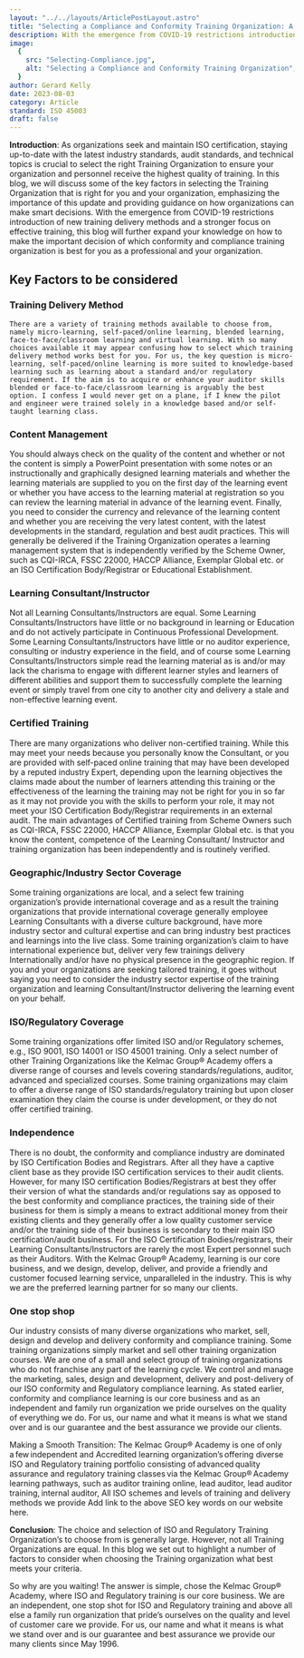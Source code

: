 ```yaml
---
layout: "../../layouts/ArticlePostLayout.astro"
title: "Selecting a Compliance and Conformity Training Organization: A Guide for Conformity and Compliance Professionals and Industry "
description: With the emergence from COVID-19 restrictions introduction of new training delivery methods and a stronger focus on effective training, this blog will further expand your knowledge on how to make the important decision of which conformity and compliance training organization is best for you as a professional and your organization.
image:
  {
    src: "Selecting-Compliance.jpg",
    alt: "Selecting a Compliance and Conformity Training Organization",
  }
author: Gerard Kelly
date: 2023-08-03
category: Article
standard: ISO 45003
draft: false
---
```


**Introduction**: As organizations seek and maintain ISO certification, staying up-to-date with the latest industry standards, audit standards, and technical topics is crucial to select the right Training Organization to ensure your organization and personnel receive the highest quality of training. In this blog, we will discuss some of the key factors in selecting the Training Organization that is right for you and your organization, emphasizing the importance of this update and providing guidance on how organizations can make smart decisions. With the emergence from COVID-19 restrictions introduction of new training delivery methods and a stronger focus on effective training, this blog will further expand your knowledge on how to make the important decision of which conformity and compliance training organization is best for you as a professional and your organization.

## Key Factors to be considered

### Training Delivery Method

    There are a variety of training methods available to choose from, namely micro-learning, self-paced/online learning, blended learning, face-to-face/classroom learning and virtual learning. With so many choices available it may appear confusing how to select which training delivery method works best for you. For us, the key question is micro-learning, self-paced/online learning is more suited to knowledge-based learning such as learning about a standard and/or regulatory requirement. If the aim is to acquire or enhance your auditor skills blended or face-to-face/classroom learning is arguably the best option. I confess I would never get on a plane, if I knew the pilot and engineer were trained solely in a knowledge based and/or self-taught learning class.

### Content Management

You should always check on the quality of the content and whether or not the content is simply a PowerPoint presentation with some notes or an instructionally and graphically designed learning materials and whether the learning materials are supplied to you on the first day of the learning event or whether you have access to the learning material at registration so you can review the learning material in advance of the learning event. Finally, you need to consider the currency and relevance of the learning content and whether you are receiving the very latest content, with the latest developments in the standard, regulation and best audit practices. This will generally be delivered if the Training Organization operates a learning management system that is independently verified by the Scheme Owner, such as CQI-IRCA, FSSC 22000, HACCP Alliance, Exemplar Global etc. or an ISO Certification Body/Registrar or Educational Establishment.

### Learning Consultant/Instructor

Not all Learning Consultants/Instructors are equal. Some Learning Consultants/Instructors have little or no background in learning or Education and do not actively participate in Continuous Professional Development. Some Learning Consultants/Instructors have little or no auditor experience, consulting or industry experience in the field, and of course some Learning Consultants/Instructors simple read the learning material as is and/or may lack the charisma to engage with different learner styles and learners of different abilities and support them to successfully complete the learning event or simply travel from one city to another city and delivery a stale and non-effective learning event.

### Certified Training

There are many organizations who deliver non-certified training. While this may meet your needs because you personally know the Consultant, or you are provided with self-paced online training that may have been developed by a reputed industry Expert, depending upon the learning objectives the claims made about the number of learners attending this training or the effectiveness of the learning the training may not be right for you in so far as it may not provide you with the skills to perform your role, it may not meet your ISO Certification Body/Registrar requirements in an external audit. The main advantages of Certified training from Scheme Owners such as CQI-IRCA, FSSC 22000, HACCP Alliance, Exemplar Global etc. is that you know the content, competence of the Learning Consultant/ Instructor and training organization has been independently and is routinely verified.

### Geographic/Industry Sector Coverage

Some training organizations are local, and a select few training organization’s provide international coverage and as a result the training organizations that provide international coverage generally employee Learning Consultants with a diverse culture background, have more industry sector and cultural expertise and can bring industry best practices and learnings into the live class. Some training organization’s claim to have international experience but, deliver very few trainings delivery Internationally and/or have no physical presence in the geographic region. If you and your organizations are seeking tailored training, it goes without saying you need to consider the industry sector expertise of the training organization and learning Consultant/Instructor delivering the learning event on your behalf.

### ISO/Regulatory Coverage

Some training organizations offer limited ISO and/or Regulatory schemes, e.g., ISO 9001, ISO 14001 or ISO 45001 training. Only a select number of other Training Organizations like the Kelmac Group® Academy offers a diverse range of courses and levels covering standards/regulations, auditor, advanced and specialized courses. Some training organizations may claim to offer a diverse range of ISO standards/regulatory training but upon closer examination they claim the course is under development, or they do not offer certified training.

### Independence

There is no doubt, the conformity and compliance industry are dominated by ISO Certification Bodies and Registrars. After all they have a captive client base as they provide ISO certification services to their audit clients. However, for many ISO certification Bodies/Registrars at best they offer their version of what the standards and/or regulations say as opposed to the best conformity and compliance practices, the training side of their business for them is simply a means to extract additional money from their existing clients and they generally offer a low quality customer service and/or the training side of their business is secondary to their main ISO certification/audit business. For the ISO Certification Bodies/registrars, their Learning Consultants/Instructors are rarely the most Expert personnel such as their Auditors. With the Kelmac Group® Academy, learning is our core business, and we design, develop, deliver, and provide a friendly and customer focused learning service, unparalleled in the industry. This is why we are the preferred learning partner for so many our clients.

### One stop shop

Our industry consists of many diverse organizations who market, sell, design and develop and delivery conformity and compliance training. Some training organizations simply market and sell other training organization courses. We are one of a small and select group of training organizations who do not franchise any part of the learning cycle. We control and manage the marketing, sales, design and development, delivery and post-delivery of our ISO conformity and Regulatory compliance learning. As stated earlier, conformity and compliance learning is our core business and as an independent and family run organization we pride ourselves on the quality of everything we do. For us, our name and what it means is what we stand over and is our guarantee and the best assurance we provide our clients.

Making a Smooth Transition: The Kelmac Group® Academy is one of only a few independent and Accredited learning organization’s offering diverse ISO and Regulatory training portfolio consisting of advanced quality assurance and regulatory training classes via the Kelmac Group® Academy learning pathways, such as auditor training online, lead auditor, lead auditor training, internal auditor, All ISO schemes and levels of training and delivery methods we provide Add link to the above SEO key words on our website here.

**Conclusion**: The choice and selection of ISO and Regulatory Training Organization’s to choose from is generally large. However, not all Training Organizations are equal. In this blog we set out to highlight a number of factors to consider when choosing the Training organization what best meets your criteria.

So why are you waiting! The answer is simple, chose the Kelmac Group® Academy, where ISO and Regulatory training is our core business. We are an independent, one stop shot for ISO and Regulatory training and above all else a family run organization that pride’s ourselves on the quality and level of customer care we provide. For us, our name and what it means is what we stand over and is our guarantee and best assurance we provide our many clients since May 1996.
